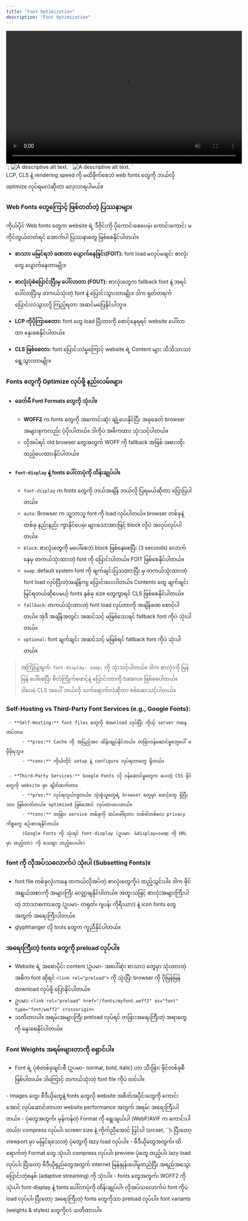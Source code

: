 ```yaml
---
title: "Font Optimization"
description: "Font Optimization"
---
```


<video controls width="640" height="360">
  <source src="movie.webm" type="video/webm">
  <source src="movie.mp4" type="video/mp4">
  Sorry, your browser doesn't support embedded videos.
</video>
`;
<img src="small.jpg"
     srcset="medium.jpg 1000w, large.jpg 2000w"
     sizes="(max-width: 600px) 100vw, 50vw"
     alt="A descriptive alt text.">
`
<picture>
  <source srcset="image.webp" type="image/webp">
  <source srcset="image.jpg" type="image/jpeg">
  <img src="image.jpg" alt="A descriptive alt text.">
</picture>
`

<Aside title="ရည်ရွယ်ချက်">
LCP, CLS နဲ့ rendering speed ကို  မထိခိုက်စေဘဲ web fonts တွေကို ဘယ်လို optimize လုပ်ရမလဲဆိုတာ လေ့လာရပါမယ်။
</Aside>

### Web Fonts တွေကြောင့် ဖြစ်တတ်တဲ့ ပြဿနာများ
ကိုယ်ပိုင် Web fonts တွေက website ရဲ့ ဒီဇိုင်းကို ပိုကောင်းစေပေမဲ့၊ ကောင်းကောင်း မကိုင်တွယ်တတ်ရင် အောက်ပါ ပြဿနာတွေ ဖြစ်စေနိုင်ပါတယ်။

- **စာသား မမြင်ရဘဲ ခဏတာ ပျောက်နေခြင်း(FOIT):** font load မလုပ်မချင်း စာလုံးတွေ ပျောက်နေတာမျိုး။
- **စာလုံးပုံစံပြောင်းပြီးမှ ပေါ်လာတာ (FOUT):** စာလုံးတွေက fallback font နဲ့ အရင်ပေါ်လာပြီးမှ တကယ်သုံးတဲ့ font နဲ့ ပြောင်းသွားတာမျိုး။ ဒါက ရုတ်တရက် ပြောင်းလဲသွားလို့ ကြည့်ရတာ အဆင်မပြေနိုင်ပါဘူး။

- **LCP ကိုပိုကြာစေတာ:** font တွေ load ပြီးတာကို စောင့်နေရရင် website ပေါ်လာတာ နှေးစေနိုင်ပါတယ်။
- **CLS ဖြစ်စေတာ:** font ပြောင်းလဲမှုကြောင့် website ရဲ့ Content များ သိသိသာသာ ရွေ့သွားတာမျိုး။

### Fonts တွေကို Optimize လုပ်ဖို့ နည်းလမ်းများ
- #### ခေတ်မီ **Font Formats** တွေကို သုံးပါ။
     - **WOFF2** က fonts တွေကို အကောင်းဆုံး ချုံ့ပေးနိုင်ပြီး အခုခေတ် browser အများစုကလည်း ပံ့ပိုးပါတယ်။ ဒါကိုပဲ အဓိကထား သုံးသင့်ပါတယ်။
     - လိုအပ်ရင် old browser တွေအတွက် WOFF ကို fallback အဖြစ် အစားထိုး ထည့်ပေးထားနိုင်ပါတယ်။

- #### `font-display` နဲ့ fonts ပေါ်လာပုံကို ထိန်းချုပ်ပါ။
     - `font-display` က fonts တွေကို ဘယ်အချိန် ဘယ်လို ပြရမယ်ဆိုတာ ပြောပြပါတယ်။
     - `auto`: Browser က သူ့ဘာသူ font ကို load လုပ်ပါတယ်။ browser တစ်ခုနဲ့ တစ်ခု နည်းနည်း ကွာနိုင်ပေမဲ့၊ များသောအားဖြင့် block လိုပဲ အလုပ်လုပ်ပါတယ်။
     - `block`: စာလုံးတွေကို မပေါ်စေဘဲ block ဖြစ်နေစေပြီး (3 seconds) လောက်နေမှ တကယ်သုံးထားတဲ့ font ကို ပြောင်းပါတယ်။ FOIT ဖြစ်စေနိုင်ပါတယ်။
     - `swap`: default system font ကို ချက်ချင်းပြသထားပြီး မှ တကယ်သုံးထားတဲ့ font load လုပ်ပြီးတဲ့အချိန်ကျ ပြောင်းပေးပါတယ်။ Contents တွေ ချက်ချင်းမြင်ရတယ်ဆိုပေမယ့် fonts နှစ်ခု size တွေကွာရင် CLS ဖြစ်စေနိုင်ပါတယ်။
     - `fallback`: တကယ်သုံးထားတဲ့ font load လုပ်တာကို အချိန်ခဏ စောင့်ပါတယ်။ အဲ့ဒီ အချိန်အတွင်း အဆင်သင့် မဖြစ်သေးရင် fallback font ကိုပဲ သုံးပါတယ်။
     - `optional`: font ချက်ချင်း အဆင်သင့် မဖြစ်ရင် fallback font ကိုပဲ သုံးပါတယ်။ 

> အကြံပြုချက်: `font-display: swap;` ကို သုံးသင့်ပါတယ်။ ဒါက စာလုံးကို မြန်မြန် ပေါ်စေပြီး စိတ်ကြိုက်ဖောင့်နဲ့ ပြောင်းတာကို balance ဖြစ်စေပါတယ်။ ဒါပေမဲ့ CLS အပေါ် ဘယ်လို သက်ရောက်လဲဆိုတာ စစ်ဆေးသင့်ပါတယ်။

### Self-Hosting vs Third-Party Font Services (e.g., Google Fonts):
     - **Self-Hosting:** font files တွေကို download လုပ်ပြီး ကိုယ့် server ကနေ တင်တာ။
          - **pros:** Cache ကို အပြည့်အဝ ထိန်းချုပ်နိုင်တယ်။ တခြားဝန်ဆောင်မှုတွေပေါ် မမှီခိုရဘူး။
          - **cons:** ကိုယ်တိုင် setup နဲ့ configure လုပ်ရတာတွေ ရှိတယ်။

     - **Third-Party Services:** Google Fonts လို ဝန်ဆောင်မှုတွေက ပေးတဲ့ CSS ဖိုင်တွေကို website မှာ ချိတ်ဆက်တာ။
          - **pros:** လုပ်ရလွယ်ကူတယ်။ သုံးစွဲသူတွေရဲ့ browser တွေမှာ ဖောင့်တွေ ရှိပြီးသား ဖြစ်တတ်တယ်။ optimized ဖြစ်အောင် လုပ်ထားပေးတယ်။
          - **cons:** တခြား service တစ်ခုကို ထပ်ခေါ်ရတာ၊ တစ်ခါတစ်လေ privacy ကိစ္စတွေ စဉ်းစားရနိုင်တယ်။
          (Google Fonts ကို သုံးရင် font-display (ဥပမာ- &display=swap ကို URL မှာ ထည့်တာ) ကို သေချာ ထည့်ပေးပါ။)

### font ကို လိုအပ်သလောက်ပဲ သုံးပါ (Subsetting Fonts)။
- font file တစ်ခုလုံးကနေ တကယ်လိုအပ်တဲ့ စာလုံးတွေကိုပဲ ထည့်သွင်းပါ။ ဒါက ဖိုင်အရွယ်အစားကို အများကြီး လျှော့ချနိုင်ပါတယ်။ အထူးသဖြင့် စာလုံးအများကြီးပါတဲ့ ဘာသာစကားတွေ (ဥပမာ- တရုတ်၊ ဂျပန်၊ ကိုရီးယား) နဲ့ icon fonts တွေအတွက် အရေးကြီးပါတယ်။
- glyphhanger လို tools တွေက ကူညီနိုင်ပါတယ်။

### အရေးကြီးတဲ့ fonts တွေကို preload လုပ််ပါ။
- Website ရဲ့ အစောပိုင်း content (ဥပမာ- အပေါ်ဆုံး စာသား) တွေမှာ သုံးထားတဲ့ အဓိက font ဆိုရင် `<link rel="preload">` ကို သုံးပြီး browser ကို ပိုမြန်မြန် download လုပ်ဖို့ ပြောနိုင်ပါတယ်။
- ဥပမာ: `<link rel="preload" href="/fonts/myfont.woff2" as="font" type="font/woff2" crossorigin>`
- သတိထားပါ။ အရမ်းအများကြီး preload လုပ်ရင် တခြားအရေးကြီးတဲ့ အရာတွေကို နှေးစေနိုင်ပါတယ်။

### Font Weights အရမ်းများတာကို ရှောင်ပါ။
- Font ရဲ့ ပုံစံတစ်ခုချင်းစီ (ဥပမာ- normal, bold, italic) ဟာ သီးခြား ဖိုင်တစ်ခုစီ ဖြစ်ပါတယ်။ ဒါကြောင့် တကယ်သုံးတဲ့ font file ကိုပဲ တင်ပါ။

<Aside title='အနှစ်ချုပ်'>
- Images တွေ၊ ဗီဒီယိုတွေနဲ့ fonts တွေလို website အစိတ်အပိုင်းတွေကို ကောင်းအောင် လုပ်ဆောင်တာဟာ website performance အတွက် အရမ်း အရေးကြီးပါတယ်။
- ပုံတွေအတွက်၊ မှန်ကန်တဲ့ Format ကို ရွေးချယ်ပါ (WebP/AVIF က ကောင်းပါတယ်)၊ compress လုပ်ပါ၊ screen size နဲ့ ကိုက်ညီအောင် ပြင်ပါ (srcset, `<picture>`)၊ ပြီးတော့ viewport မှာ မမြင်ရသေးတဲ့ ပုံတွေကို lazy load လုပ်ပါ။
- ဗီဒီယိုတွေအတွက်၊ ထိရောက်တဲ့ Format တွေ သုံးပါ၊ compress လုပ်ပါ၊ preview ပုံတွေ ထည့်ပါ၊ lazy load လုပ်ပါ၊ ပြီးတော့ ဗီဒီယိုရှည်တွေအတွက် internet မြန်နှုန်းပေါ်မူတည်ပြီး အရည်အသွေးပြောင်းတဲ့စနစ် (adaptive streaming) ကို သုံးပါ။
- fonts တွေအတွက်၊ WOFF2 ကို သုံးပါ၊ font-display နဲ့ fonts ပေါ်လာပုံကို ထိန်းချုပ်ပါ၊ လိုအပ်သလောက်ပဲ font ကိုပဲ load လုပ်ပါ၊ ပြီးတော့ အရေးကြီးတဲ့ fonts တွေကိုသာ preload လုပ်ပါ။ font variants (weights & styles) တွေကိုလဲ သတိထားပါ။
</Aside>